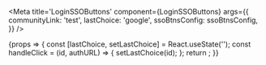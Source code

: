 
<Meta
	title='LoginSSOButtons'
	component={LoginSSOButtons}
	args={{
		communityLink: 'test',
		lastChoice: 'google',
		ssoBtnsConfig: ssoBtnsConfig,
	}}
/>

<Canvas>
	<Story name='Basic'>
		{props => {
			const [lastChoice, setLastChoice] = React.useState('');
			const handleClick = (id, authURL) => {
				setLastChoice(id);
			};
			return <LoginSSOButtons {...props} clickHandler={handleClick} lastChoice={lastChoice} />;
		}}
	</Story>
</Canvas>
